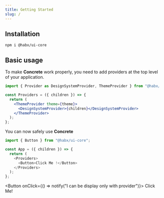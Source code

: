 ```yaml
---
title: Getting Started
slug: /
---
```


## Installation

```shell
npm i @habx/ui-core
```

## Basic usage

To make **Concrete** work properly, you need to add providers at the top level of your application.

```jsx
import { Provider as DesignSystemProvider, ThemeProvider } from "@habx/ui-core";

const Providers = ({ children }) => {
  return (
    <ThemeProvider theme={theme}>
      <DesignSystemProvider>{children}</DesignSystemProvider>
    </ThemeProvider>
  );
};
```

You can now safely use **Concrete**

```typescript jsx
import { Button } from "@habx/ui-core";

const App = ({ children }) => {
  return (
    <Providers>
      <Button>Click Me !</Button>
    </Providers>
  );
};
```


<Button onClick={() => notify("I can be display only with provider")}>
  Click Me!
</Button>
